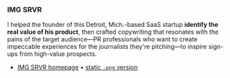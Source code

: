 ### IMG SRVR

I helped the founder of this Detroit, Mich.-based SaaS startup **identify the real value of his product**, then crafted copywriting that resonates with the pains of the target audience&mdash;PR professionals who want to create impeccable
experiences for the journalists they're pitching&mdash;to inspire sign-ups from high-value prospects.

- [IMG SRVR homepage](https://imgsrvr.net/) • [static `.png` version](/static/portfolio/img-srvr_homepage-full.png)